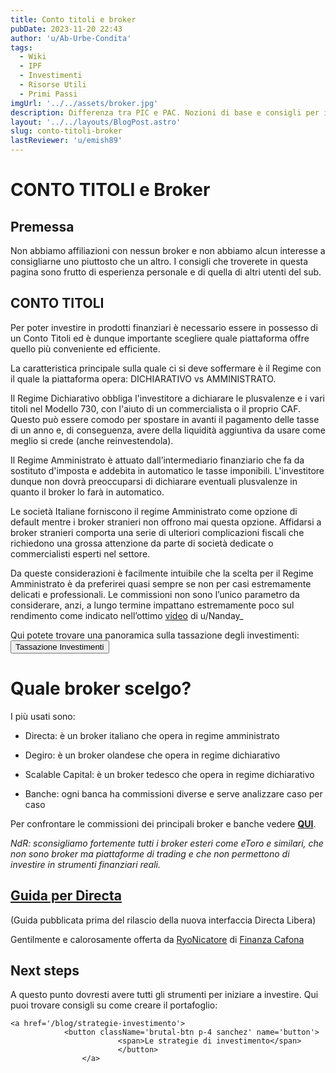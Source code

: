 ```yaml
---
title: Conto titoli e broker
pubDate: 2023-11-20 22:43
author: 'u/Ab-Urbe-Condita'
tags:
  - Wiki
  - IPF
  - Investimenti
  - Risorse Utili
  - Primi Passi
imgUrl: '../../assets/broker.jpg'
description: Differenza tra PIC e PAC. Nozioni di base e consigli per iniziare a investire e capire gli strumenti finanziari.
layout: '../../layouts/BlogPost.astro'
slug: conto-titoli-broker
lastReviewer: 'u/emish89'
---
```


# CONTO TITOLI e Broker

## Premessa

Non abbiamo affiliazioni con nessun broker e non abbiamo alcun interesse a consigliarne uno piuttosto che un altro. 
I consigli che troverete in questa pagina sono frutto di esperienza personale e di quella di altri utenti del sub.


## CONTO TITOLI

Per poter investire in prodotti finanziari è necessario essere in possesso di un Conto Titoli ed è dunque importante scegliere quale piattaforma offre quello più conveniente ed efficiente.

La caratteristica principale sulla quale ci si deve soffermare è il Regime con il quale la piattaforma opera: DICHIARATIVO vs AMMINISTRATO.

Il Regime Dichiarativo obbliga l'investitore a dichiarare le plusvalenze e i vari titoli nel Modello 730, con l'aiuto di un commercialista o il proprio CAF. Questo può essere comodo per spostare in avanti il pagamento delle tasse di un anno e, di conseguenza, avere della liquidità aggiuntiva da usare come meglio si crede (anche reinvestendola).

Il Regime Amministrato è attuato dall’intermediario finanziario che fa da sostituto d'imposta e addebita in automatico le tasse imponibili. L'investitore dunque non dovrà preoccuparsi di dichiarare eventuali plusvalenze in quanto il broker lo farà in automatico.

Le società Italiane forniscono il regime Amministrato come opzione di default mentre i broker stranieri non offrono mai questa opzione.
Affidarsi a broker stranieri comporta una serie di ulteriori complicazioni fiscali che richiedono una grossa attenzione da parte di società dedicate o commercialisti esperti nel settore.

Da queste considerazioni è facilmente intuibile che la scelta per il Regime Amministrato è da preferirei quasi sempre se non per casi estremamente delicati e professionali. Le commissioni non sono l’unico parametro da considerare, anzi, a lungo termine impattano estremamente poco sul rendimento come indicato nell’ottimo [video](https://youtu.be/PDi6x4BYGLQ?feature=shared) di u/Nanday\_
    

    
Qui potete trovare una panoramica sulla tassazione degli investimenti:
    <a href='/blog/tassazione-investimenti'>
                <button className='brutal-btn p-4 sanchez' name='button'>
                            <span>Tassazione Investimenti</span>
                            </button>
                    </a>

# **Quale broker scelgo?**

I più usati sono:

- Directa: è un broker italiano che opera in regime amministrato

- Degiro: è un broker olandese che opera in regime dichiarativo

- Scalable Capital: è un broker tedesco che opera in regime dichiarativo

- Banche: ogni banca ha commissioni diverse e serve analizzare caso per caso

Per confrontare le commissioni dei principali broker e banche vedere [**QUI**](https://www.qualebroker.com/strumenti/simulatore-tariffe-etf-italia).

_NdR: sconsigliamo fortemente tutti i broker esteri come eToro e similari, che non sono broker ma piattaforme di trading e che non permettono di investire in strumenti finanziari reali._

## [**Guida per Directa**](https://www.reddit.com/r/ItaliaPersonalFinance/comments/m12w0s/directa_sim_guida_e_faq_di_utilizzo/)

(Guida pubblicata prima del rilascio della nuova interfaccia Directa Libera)

Gentilmente e calorosamente offerta da <a href='https://reddit.com/u/RyoNicatore_'>RyoNicatore</a> di [Finanza Cafona](https://finanzacafona.it/)

## Next steps

A questo punto dovresti avere tutti gli strumenti per iniziare a investire. Qui puoi trovare consigli su come creare il portafoglio:

    <a href='/blog/strategie-investimento'>
                <button className='brutal-btn p-4 sanchez' name='button'>
                            <span>Le strategie di investimento</span>
                            </button>
                    </a>
